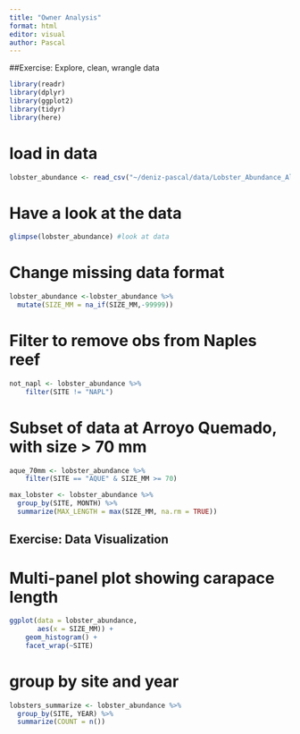 ```yaml
---
title: "Owner Analysis"
format: html
editor: visual
author: Pascal
---
```


##Exercise: Explore, clean, wrangle data

```r
library(readr)
library(dplyr)
library(ggplot2)
library(tidyr)
library(here)
```
# load in data

```r
lobster_abundance <- read_csv("~/deniz-pascal/data/Lobster_Abundance_All_Years_20220829.csv")
```
# Have a look at the data

```r
glimpse(lobster_abundance) #look at data
```

# Change missing data format
```r
lobster_abundance <-lobster_abundance %>% 
  mutate(SIZE_MM = na_if(SIZE_MM,-99999))


```

# Filter to remove obs from Naples reef
```r
not_napl <- lobster_abundance %>% 
    filter(SITE != "NAPL")
```

# Subset of data at Arroyo Quemado, with size > 70 mm 

```r
aque_70mm <- lobster_abundance %>% 
    filter(SITE == "AQUE" & SIZE_MM >= 70)
```


```r
max_lobster <- lobster_abundance %>% 
  group_by(SITE, MONTH) %>% 
  summarize(MAX_LENGTH = max(SIZE_MM, na.rm = TRUE))
```

## Exercise: Data Visualization 

# Multi-panel plot showing carapace length
```r
ggplot(data = lobster_abundance, 
       aes(x = SIZE_MM)) +
    geom_histogram() +
    facet_wrap(~SITE)
```
# group by site and year
```r
lobsters_summarize <- lobster_abundance %>% 
  group_by(SITE, YEAR) %>% 
  summarize(COUNT = n())
```







